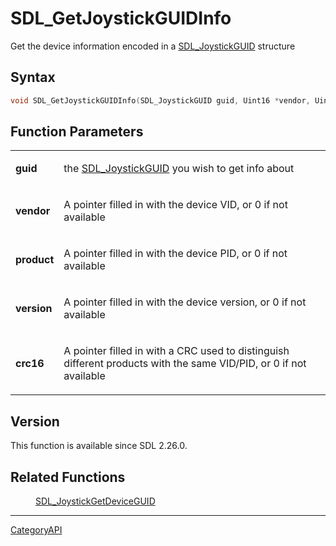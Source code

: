 = SDL_GetJoystickGUIDInfo =

Get the device information encoded in a [[SDL_JoystickGUID]] structure 

== Syntax ==

<syntaxhighlight lang='c'>
void SDL_GetJoystickGUIDInfo(SDL_JoystickGUID guid, Uint16 *vendor, Uint16 *product, Uint16 *version, Uint16 *crc16);
</syntaxhighlight>

== Function Parameters ==

{|
|'''guid'''
|the [[SDL_JoystickGUID]] you wish to get info about
|-
|'''vendor'''
|A pointer filled in with the device VID, or 0 if not available
|-
|'''product'''
|A pointer filled in with the device PID, or 0 if not available
|-
|'''version'''
|A pointer filled in with the device version, or 0 if not available
|-
|'''crc16'''
|A pointer filled in with a CRC used to distinguish different products with the same VID/PID, or 0 if not available
|}

== Version ==

This function is available since SDL 2.26.0.

== Related Functions ==

:[[SDL_JoystickGetDeviceGUID]]

----
[[CategoryAPI]]


